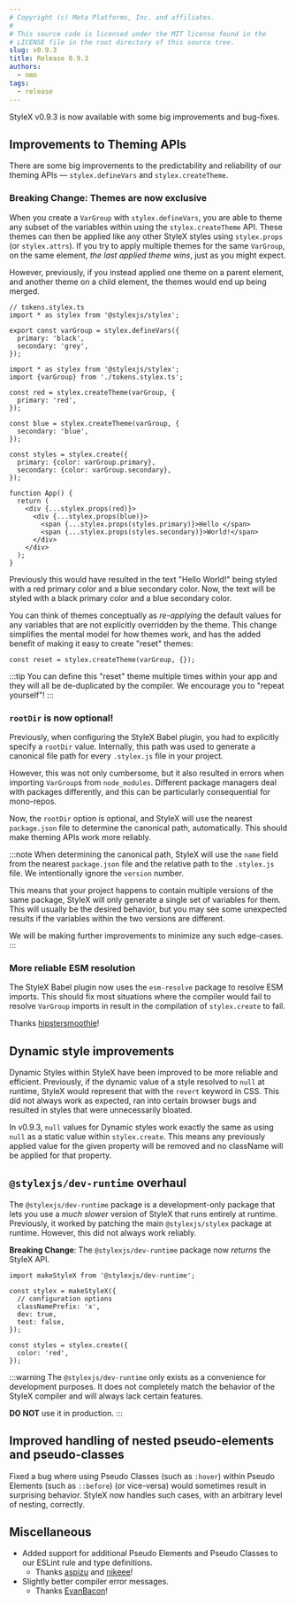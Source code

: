 ```yaml
---
# Copyright (c) Meta Platforms, Inc. and affiliates.
#
# This source code is licensed under the MIT license found in the
# LICENSE file in the root directory of this source tree.
slug: v0.9.3
title: Release 0.9.3
authors: 
  - nmn
tags: 
  - release
---
```


StyleX v0.9.3 is now available with some big improvements and bug-fixes.

## Improvements to Theming APIs

There are some big improvements to the predictability and reliability of our
theming APIs — `stylex.defineVars` and `stylex.createTheme`.

### Breaking Change: Themes are now exclusive

When you create a `VarGroup` with `stylex.defineVars`, you are able to theme
any subset of the variables within using the `stylex.createTheme` API. These
themes can then be applied like any other StyleX styles using `stylex.props`
(or `stylex.attrs`). If you try to apply multiple themes for the same `VarGroup`,
on the same element, *the last applied theme wins*, just as you might expect.

However, previously, if you instead applied one theme on a parent element,
and another theme on a child element, the themes would end up being merged.

```tsx
// tokens.stylex.ts
import * as stylex from '@stylexjs/stylex';

export const varGroup = stylex.defineVars({
  primary: 'black',
  secondary: 'grey',
});
```

```tsx
import * as stylex from '@stylexjs/stylex';
import {varGroup} from './tokens.stylex.ts';

const red = stylex.createTheme(varGroup, {
  primary: 'red',
});

const blue = stylex.createTheme(varGroup, {
  secondary: 'blue',
});

const styles = stylex.create({
  primary: {color: varGroup.primary},
  secondary: {color: varGroup.secondary},
});

function App() {
  return (
    <div {...stylex.props(red)}>
      <div {...stylex.props(blue)}>
        <span {...stylex.props(styles.primary)}>Hello </span>
        <span {...stylex.props(styles.secondary)}>World!</span>
      </div>
    </div>
  );
}
```

Previously this would have resulted in the text "Hello World!" being styled
with a red primary color and a blue secondary color. Now, the text will be
styled with a black primary color and a blue secondary color.

You can think of themes conceptually as *re-applying* the default values for any
variables that are not explicitly overridden by the theme. This change simplifies
the mental model for how themes work, and has the added benefit of making it
easy to create "reset" themes:

```tsx
const reset = stylex.createTheme(varGroup, {});
```

:::tip
You can define this "reset" theme multiple times within your app and they
will all be de-duplicated by the compiler. We encourage you to "repeat yourself"!
:::


### `rootDir` is now optional!

Previously, when configuring the StyleX Babel plugin, you had to explicitly
specify a `rootDir` value. Internally, this path was used to generate a canonical
file path for every `.stylex.js` file in your project.

However, this was not only cumbersome, but it also resulted in errors when importing
`VarGroup`s from `node_modules`. Different package managers deal with packages differently,
and this can be particularly consequential for mono-repos.

Now, the `rootDir` option is optional, and StyleX will use the nearest `package.json` file
to determine the canonical path, automatically. This should make theming APIs work more
reliably.

:::note
When determining the canonical path, StyleX will use the `name` field from the nearest
`package.json` file and the relative path to the `.stylex.js` file. We intentionally
ignore the `version` number.

This means that your project happens to contain multiple versions of the same package,
StyleX will only generate a single set of variables for them. This will usually be
the desired behavior, but you may see some unexpected results if the variables within
the two versions are different.

We will be making further improvements to minimize any such edge-cases.
:::

### More reliable ESM resolution

The StyleX Babel plugin now uses the `esm-resolve` package to resolve ESM imports.
This should fix most situations where the compiler would fail to resolve `VarGroup`
imports in result in the compilation of `stylex.create` to fail.

Thanks [hipstersmoothie](https://github.com/hipstersmoothie)!

## Dynamic style improvements

Dynamic Styles within StyleX have been improved to be more reliable and efficient.
Previously, if the dynamic value of a style resolved to `null` at runtime, StyleX
would represent that with the `revert` keyword in CSS. This did not always work as
expected, ran into certain browser bugs and resulted in styles that were unnecessarily
bloated.

In v0.9.3, `null` values for Dynamic styles work exactly the same as using `null`
as a static value within `stylex.create`. This means any previously applied value
for the given property will be removed and no className will be applied for that
property.


## `@stylexjs/dev-runtime` overhaul

The `@stylexjs/dev-runtime` package is a development-only package that lets you use
a *much slower* version of StyleX that runs entirely at runtime. Previously, it worked
by patching the main `@stylexjs/stylex` package at runtime. However, this did not always
work reliably. 

**Breaking Change**: The `@stylexjs/dev-runtime` package now *returns* the StyleX API.

```tsx
import makeStyleX from '@stylexjs/dev-runtime';

const stylex = makeStyleX({
  // configuration options
  classNamePrefix: 'x',
  dev: true,
  test: false,
});

const styles = stylex.create({
  color: 'red',
});
```

:::warning
The `@stylexjs/dev-runtime` only exists as a convenience for development purposes.
It does not completely match the behavior of the StyleX compiler and will always
lack certain features.

**DO NOT** use it in production.
:::

## Improved handling of nested pseudo-elements and pseudo-classes

Fixed a bug where using Pseudo Classes (such as `:hover`) within Pseudo Elements (such as `::before`)
(or vice-versa) would sometimes result in surprising behavior. StyleX now handles such cases, with
an arbitrary level of nesting, correctly.

## Miscellaneous

- Added support for additional Pseudo Elements and Pseudo Classes to our ESLint rule and type definitions.
  - Thanks [aspizu](https://github.com/aspizu) and [nikeee](https://github.com/nikeee)!
- Slightly better compiler error messages.
  - Thanks [EvanBacon](https://github.com/EvanBacon)!
